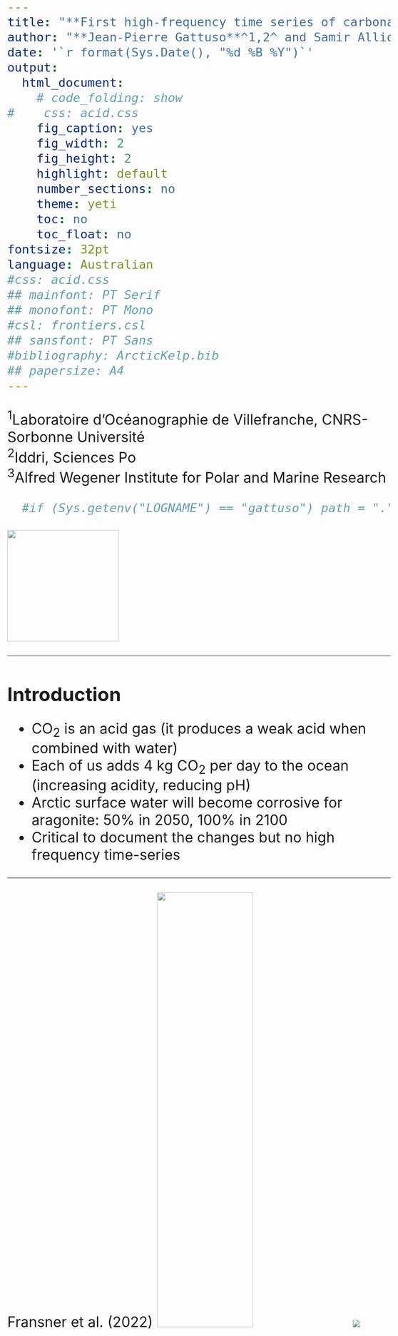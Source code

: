 ```yaml
---
title: "**First high-frequency time series of carbonate chemistry in the Arctic**" 
author: "**Jean-Pierre Gattuso**^1,2^ and Samir Alliouane^1^ and Philipp Fisher^3^"
date: '`r format(Sys.Date(), "%d %B %Y")`'
output:
  html_document:
    # code_folding: show
#    css: acid.css
    fig_caption: yes
    fig_width: 2
    fig_height: 2
    highlight: default    
    number_sections: no
    theme: yeti
    toc: no
    toc_float: no
fontsize: 32pt
language: Australian
#css: acid.css
## mainfont: PT Serif  
## monofont: PT Mono
#csl: frontiers.csl
## sansfont: PT Sans
#bibliography: ArcticKelp.bib
## papersize: A4
---
```

<!-- <style type="text/css"> -->
<!-- .main-container { -->
<!--   max-width: 100% !important; -->
<!--   margin: auto; -->
<!-- } -->
</style>
<style type="text/css">
.main-container {
  max-width: 100% !important;
  margin: auto;
}
body{
  font-size: 24pt;
}
h1,h2,h3,h4,h5,h6{
  font-size: 32pt;
}
</style>

^1^Laboratoire d'Océanographie de Villefranche, CNRS-Sorbonne Université\
^2^Iddri, Sciences Po\
^3^Alfred Wegener Institute for Polar and Marine Research\

```r
  #if (Sys.getenv("LOGNAME") == "gattuso") path = "."
```

![](images/AWIPEV-Logo.jpg){width="250px"}

***
# **Introduction**

- CO<sub>2</sub> is an acid gas (it produces a weak acid when combined with water)
- Each of us adds 4 kg CO<sub>2</sub> per day to the ocean (increasing acidity, reducing pH)
- Arctic surface water will become corrosive for aragonite: 50% in 2050, 100% in 2100
- Critical to document the changes but no high frequency time-series

***

Fransner et al. (2022)
![ ](images/map_fransner.png){width="50%"}
![ ](images/pH_fransner.png)

***

# **Instruments installed** 

- Water pumped from 12 m water depth at Ny-Ålesund
- **July 2015**: Two pCO<sub>2</sub> sensors rotating every year (in FerryBox, 1 min) 
- **February 2016**: Total alkalinity analyser (in FerryBox, 90 min) but lots of technical issues
- For calibration and quality insurance: weekly discrete samples for high-precision measurements of dissolved inorganic carbon and total alkalinity
- **August 2017**: pH measurements
  - Continuous measurements in fjord water (seaFET)
  - DURAFET pH sensor in the FerryBox
  - Discrete pH samples once a month for calibration
- Regular maintenance twice a year (except during the Covid-19 pandemic)
- Came to an end in December 2021

## **Instruments in the FerryBox**
![ ](images/container.png)

![ ](images/intake.png)

![ ](images/ferrybox.jpg)

## seaFET pH on the REMOS
![ ](images/seafet.png)

***

## No longer in real-time: https://awipev-co2.obs-vlfr.fr
![ ](images/web_page.png)

***

## **Availability of data**
:::: {style="display: flex;"}
::: {class='col-md-4'}
Many challenges:

- extreme environmental conditions
- frozen pipes
- damages resulting from icebergs pounding on the field instruments
- weeks to months waiting for warmer temperatures to deice or to fly technical staff, including divers
- No access for extended periods of time during the Covid-19 pandemic

Nevertheless:

- data usable 50 to 76% of the time during the period of measurement
- pCO<sub>2</sub> and pH data are available throughout the year and well distributed across months, including winter months
:::
::: {class='col-md-8'}

![ ](figures/availability.png){ width=70% }
:::
::::

***

## **Nutrients**
:::: {style="display: flex;"}
::: {class='col-md-4'}

- 90 phosphate and 133 silicate data kindly provided by van de Poll (unpubl.)
- PO4 and Si vary by a factor 10 along a composite year
- disregarding nutrients does not generate large differences:
  - pCO2-AT pair, differences in pH, CT and OmegaA: < 0.001 unit, 0.7 umol/kg and <0.01
  - CT-AT pair: differences in pH, pCO2 and OmegaA: 0.002 units, 1.5 uatm and <0.01
:::
::: {class='col-md-8'}
![ ](figures/nutrients.png)
:::
::::

***

## **K1 and K2**

- Big issue in the Arctic due to low temperature and salinity (Sulpis et al., 2020) 
- Lueker et al. (2000), which are recommended by the community (Jiang et al., 2022) derived in lab conditions with no temperature value < 2 °C. Overestimates K1 and K2 at temperatures below about 8 °C
- Millero et al. (2002) and Sulpis et al. (2020) based on large (> 900) field data sets that include cold temperature values
- Papadimitriou et al. (2018), obtained in the laboratory, also cover cold temperatures
- Formulations of Papadimitriou et al. (2018) perform better here but seldom used
- Hence, we used the facto standard of Lueker et al. (2000)


***

## **Total alkalinity vs salinity relationship**
![ ](figures/p_at_s.png)

***

## **Time series of key variables**
![ ](figures/time_series.png)

***

## **Monthly means**
![ ](figures/ts_boxplots.png)

***

## **Consistency**
![ ](figures/pco2_calc_meas.png)

***

## **Water column stratification**
::: {style="text-align:center" markdown="1"}
  ![ ](figures/deltas.png)
:::

***

# **Conclusion**

- **First** high-frequency time series of the carbonate system in the Arctic 
- **Positive aspects**: 
  - Excellent support from AWIPEV staff but work overload
  - IPEV support secured for another 4-year period (2019-2022)
- **Logistical difficulties**:
  - Challenging environment; divers needed to sort out issues
  - Difficult and costly to gather a team and organize field trip at short notice
  - Winter sampling essential (once a month this season, more frequently would be more desirable)
  - Demanding for AWIPEV staff
  - IPEV does not cover the cost of analyses required for calibration (ca. 1000 €)